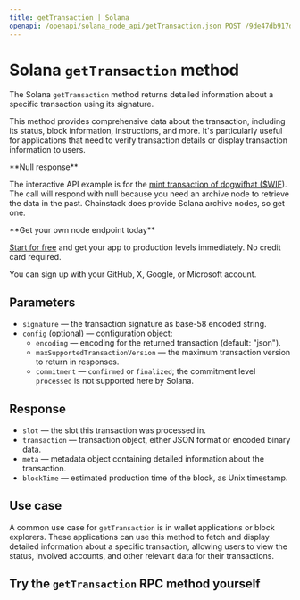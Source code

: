 ---
title: getTransaction | Solana
openapi: /openapi/solana_node_api/getTransaction.json POST /9de47db917d4f69168e3fed02217d15b
---

# Solana `getTransaction` method

The Solana `getTransaction` method returns detailed information about a specific transaction using its signature.

This method provides comprehensive data about the transaction, including its status, block information, instructions, and more. It's particularly useful for applications that need to verify transaction details or display transaction information to users.

<Note>
**Null response**

The interactive API example is for the [mint transaction of dogwifhat ($WIF](https://solscan.io/tx/4VAGET7z5g7ogVGmbmZ6KBtF6DS8ftLWzD65BXZWQJjwASUqLod7LhGB6mqThcqo97QcC7r7uNmBY8GwsnLAA52n)). The call will respond with null because you need an archive node to retrieve the data in the past. Chainstack does provide Solana archive nodes, so get one.
</Note>

<Check>
**Get your own node endpoint today**

[Start for free](https://console.chainstack.com/) and get your app to production levels immediately. No credit card required.

You can sign up with your GitHub, X, Google, or Microsoft account.
</Check>


## Parameters

* `signature` — the transaction signature as base-58 encoded string.
* `config` (optional) — configuration object:
  + `encoding` — encoding for the returned transaction (default: "json").
  + `maxSupportedTransactionVersion` — the maximum transaction version to return in responses.
  + `commitment` — `confirmed` or `finalized`; the commitment level `processed` is not supported here by Solana.

## Response

* `slot` — the slot this transaction was processed in.
* `transaction` — transaction object, either JSON format or encoded binary data.
* `meta` — metadata object containing detailed information about the transaction.
* `blockTime` — estimated production time of the block, as Unix timestamp.

## Use case

A common use case for `getTransaction` is in wallet applications or block explorers. These applications can use this method to fetch and display detailed information about a specific transaction, allowing users to view the status, involved accounts, and other relevant data for their transactions.

## Try the `getTransaction` RPC method yourself